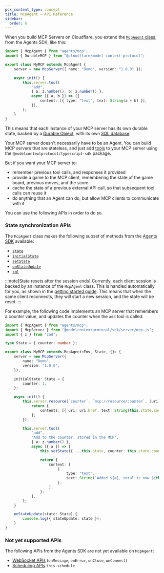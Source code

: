 ```yaml
---
pcx_content_type: concept
title: McpAgent — API Reference
sidebar:
  order: 6
---
```



When you build MCP Servers on Cloudflare, you extend the [`McpAgent` class](https://github.com/cloudflare/agents/blob/5881c5d23a7f4580600029f69307cfc94743e6b8/packages/agents/src/mcp.ts), from the Agents SDK, like this:

<TypeScriptExample>

```ts title="src/index.ts"
import { McpAgent } from "agents/mcp";
import { DurableMCP } from "@cloudflare/model-context-protocol";

export class MyMCP extends McpAgent {
	server = new McpServer({ name: "Demo", version: "1.0.0" });

	async init() {
		this.server.tool(
			"add",
			{ a: z.number(), b: z.number() },
			async ({ a, b }) => ({
				content: [{ type: "text", text: String(a + b) }],
			}),
		);
	}
}
```

</TypeScriptExample>

This means that each instance of your MCP server has its own durable state, backed by a [Durable Object](/durable-objects/), with its own [SQL database](/agents/api-reference/store-and-sync-state).

Your MCP server doesn't necessarily have to be an Agent. You can build MCP servers that are stateless, and just add [tools](/agents/model-context-protocol/tools) to your MCP server using the `@modelcontextprotocol/typescript-sdk` package.

But if you want your MCP server to:

- remember previous tool calls, and responses it provided
- provide a game to the MCP client, remembering the state of the game board, previous moves, and the score
- cache the state of a previous external API call, so that subsequent tool calls can reuse it
- do anything that an Agent can do, but allow MCP clients to communicate with it

You can use the following APIs in order to do so.

### State synchronization APIs

The `McpAgent` class makes the following subset of methods from the [Agents SDK](/agents/api-reference/agents-api/) available:

- [`state`](/agents/api-reference/store-and-sync-state/)
- [`initialState`](/agents/api-reference/store-and-sync-state/#set-the-initial-state-for-an-agent)
- [`setState`](/agents/api-reference/store-and-sync-state/)
- [`onStateUpdate`](/agents/api-reference/store-and-sync-state/#synchronizing-state)
- [`sql`](/agents/api-reference/agents-api/#sql-api)

:::note[State resets after the session ends]
Currently, each client session is backed by an instance of the `McpAgent` class. This is handled automatically for you, as shown in the [getting started guide](/agents/guides/remote-mcp-server). This means that when the same client reconnects, they will start a new session, and the state will be reset.
:::

For example, the following code implements an MCP server that remembers a counter value, and updates the counter when the `add` tool is called:

<TypeScriptExample>

```ts title="src/index.ts"
import { McpAgent } from "agents/mcp";
import { McpServer } from "@modelcontextprotocol/sdk/server/mcp.js";
import { z } from "zod";

type State = { counter: number };

export class MyMCP extends McpAgent<Env, State, {}> {
	server = new McpServer({
		name: "Demo",
		version: "1.0.0",
	});

	initialState: State = {
		counter: 1,
	};

	async init() {
		this.server.resource(`counter`, `mcp://resource/counter`, (uri) => {
			return {
				contents: [{ uri: uri.href, text: String(this.state.counter) }],
			};
		});

		this.server.tool(
			"add",
			"Add to the counter, stored in the MCP",
			{ a: z.number() },
			async ({ a }) => {
				this.setState({ ...this.state, counter: this.state.counter + a });

				return {
					content: [
						{
							type: "text",
							text: String(`Added ${a}, total is now ${this.state.counter}`),
						},
					],
				};
			},
		);
	}

	onStateUpdate(state: State) {
		console.log({ stateUpdate: state });
	}
}
```

</TypeScriptExample>

### Not yet supported APIs

The following APIs from the Agents SDK are not yet available on `McpAgent`:

- [WebSocket APIs](/agents/api-reference/websockets/) (`onMessage`, `onError`, `onClose`, `onConnect`)
- [Scheduling APIs](/agents/api-reference/schedule-tasks/) `this.schedule`

